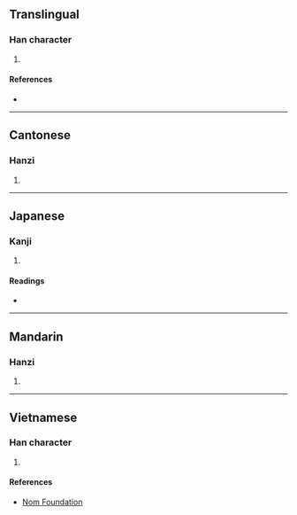{{character info/new}}
==Translingual==

===Han character===
{{Han char|rn=61|rad=心|as=04|sn=7|four=97082|canj=PNO|ids=⿰忄欠}}

# {{defn|Han|sort=心04}}

====References====
* {{Han ref|kx=0378.300|dkj=10400|dj=0706.290|hdz=42277.180|uh=5FFA|ud=24570|bh=CAE0|bd=51936}}

----

==Cantonese==

===Hanzi===
{{yue-hanzi|jyut=him1|y=him1}}

# {{defn|lang=yue|sort=心04}}

----

==Japanese==

===Kanji===
{{ja-kanji|grade=|rs=心04}}

# {{defn|lang=ja|sort=心04}}

====Readings====
* {{ja-readings|on=[[けん]] (ken), [[こん]] (kon)|kun=[[のぞむ]] (nozomu)}}

----

==Mandarin==

===Hanzi===
{{cmn-hanzi|pin=[[xiān]] ([[xian1]])|wg=hsien<sup>1</sup>}}

# {{defn|lang=cmn|sort=心04}}

----

==Vietnamese==

===Han character===
{{vi-readings|rs=心04|hanviet=hân}}

# {{defn|lang=vi|sort=心04}}

====References====
* [http://nomfoundation.org/common/nom_details.php?codepoint=5ffa Nom Foundation]